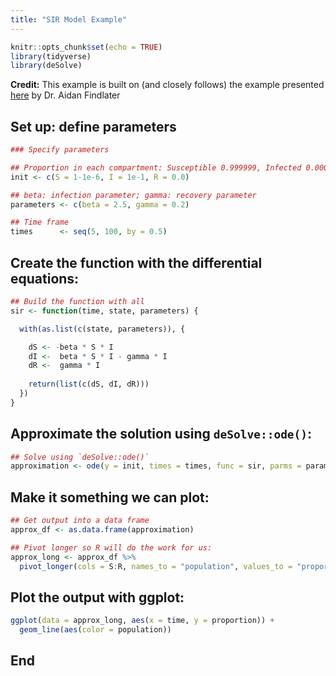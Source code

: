 ```yaml
---
title: "SIR Model Example"
---
```


```r
knitr::opts_chunk$set(echo = TRUE)
library(tidyverse)
library(deSolve)
```

**Credit:** This example is built on (and closely follows) the example presented [here](http://rstudio-pubs-static.s3.amazonaws.com/6852_c59c5a2e8ea3456abbeb017185de603e.html) by Dr. Aidan Findlater

## Set up: define parameters

```r
### Specify parameters

## Proportion in each compartment: Susceptible 0.999999, Infected 0.000001, Recovered 0 (these are directly from the example linked above)
init <- c(S = 1-1e-6, I = 1e-1, R = 0.0)

## beta: infection parameter; gamma: recovery parameter
parameters <- c(beta = 2.5, gamma = 0.2)

## Time frame
times      <- seq(5, 100, by = 0.5)
```

## Create the function with the differential equations:

```r
## Build the function with all 
sir <- function(time, state, parameters) {

  with(as.list(c(state, parameters)), {

    dS <- -beta * S * I
    dI <-  beta * S * I - gamma * I
    dR <-  gamma * I
    
    return(list(c(dS, dI, dR)))
  })
}
```

## Approximate the solution using `deSolve::ode()`:
```r
## Solve using `deSolve::ode()`
approximation <- ode(y = init, times = times, func = sir, parms = parameters)
```

## Make it something we can plot:
```r
## Get output into a data frame
approx_df <- as.data.frame(approximation)

## Pivot longer so R will do the work for us: 
approx_long <- approx_df %>% 
  pivot_longer(cols = S:R, names_to = "population", values_to = "proportion")

```

## Plot the output with ggplot:
```r
ggplot(data = approx_long, aes(x = time, y = proportion)) +
  geom_line(aes(color = population))
```

## End
